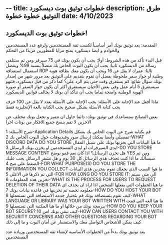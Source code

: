 --
title: خطوات توثيق بوت ديسكورد
description: طرق التوثيق خطوة خطوة
date: 4/10/2023
--

## خطوات توثيق بوت الديسكورد!

المقدمة:
يعد توثيق بوتك أمر أساسياً لكسب ثقة المستخدمين ولرفع عدد المستخدمين والخوادم و ايضا ديسكورد يمنح مزايا للمطورين مزيدًا من التحكم

قبل البدء تأكد من هذه الشروط:
أولا: يجب أن يكون بوتك في 75 سيرفر ومن ثم ستتلقى رسالة من الديسكورد
ثانيا: يجب أن يكون البوت الخاص بك متصلاً بنسبة 99% ويفضل استعمال استضافة RDP
ثالثا: عمرك لا يقل عن 16 ويجب أن يكون معك بطاقة هوية وطنية أو جواز سفر
ملحوظة يفضل أن تقوم بتقديم على التوثيق بعد مرور شهر من إصدار بوتك
سؤال شائع: كم يستغرق وقت حتى يتم الرد علي؟ كما ذكر من قبل ديسكورد، فئنهو سيستغرق 5 أيام عمل وفي بعض الأحيان سيستغرق أكثر
أن يكون جواز السفر أو صورة الهوية الوطنية واضحة تماما
يجب أن تتأكد أن بوتك لا يخالف قوانين الديسكورد


ماذا أفعل عند الإجابة على الأسئلة:
يجب الإجابة على الأسئلة بعدد لا يقل عن 100 حرف
يجب كتابة الأسئلة بشكل صحيح 
يجب الكتابة بالغة الإنجليزية فقط

بعض النصائح ستساعدك في توثيق بوتك:
دائما حاول ان تتميز و تجعل بوتك مختلف عن الاخرين لا تقم بنسخ جميع الافكار من بوتات اخرا

شرح الأسئلة:
1-Application Details
قم بكتابة شرح عن البوت الخاص بك بشكل تفصيلي وأيضا يمكنك إرسال صور وفيديوهات حول البوت الخاص بك
2-WHAT DISCORD DATA DO YOU STORE
 ما هيأ البيانات التي يخزنها بوتك على سبيل المقال ايدي السيرفرات او ايدي المستخدمين او يخزن بوتك الرسائل 
3-DO YOU STORE MESSAGE CONTENT
 هل تخزن الرسائل؟ اذا كان نعم قمو بوضح YES ومن ثم سيسألك ما اذا كنت تحذف هذي الرسائل كل 30 يوم و هل تشفر الرسائل يجب عليك الضغط على صح
4-FOR WHAT PURPOSE(S) DO YOU STORE THE INFORMATION YOU COLLECT
 ما هوا السبب الذي يجعلك تقوم بتخزين هذي البيانات التي تم ذكرها في الاعلى
5-FOR HOW LONG DO YOU STORE IT:
 الى متى سيتم تخزين هذه المعلومات
6-‘WHAT IS THE PROCESS FOR USERS TO REQUEST DELETION OF THEIR DATA
 ما هيا الخطوات التي يفعلها الشخص اذا اراد ان يحذف اي معلومه تخصه تم تخزينها في قاعدة بيانات بوتك
7-HOW DO YOU HOST YOUR BOT
 كيف تقوم بئستضافة بوتك قم بئختيار خدمة الاستضافة التي تستعملها
8-WHAT LANGUAGE OR LIBRARY WAS YOUR BOT WRITTEN WITH
ما هيا الغه التي قمت ببرمجة بوتك من خلالها او ما هيا المكتبة التي تستعملها 
9-HOW DO YOU KEEP YOUR BOT SECURE?
كيف تبقي بوتك امن 
10-HOW CAN USERS CONTACT YOU WITH SECURITY CONCERNS AND OTHER QUESTIONS REGARDING YOUR BOT
كيف يمكن للأشخاص التواصل معك والاستفسار عن أمان البوت و ما إلى ذلك


يعد توثيق بوتك بدءاً من الخطوات الأساسية لإنشاء ثقة المستخدمين وزيادة عدد المستخدمين
